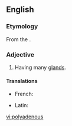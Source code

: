 ==English==

===Etymology===
From the {{etyl|NL.|en}} {{m|la|polyadenus}}.

===Adjective===
{{en-adj}}

# {{lb|en|botany|and|zoology|rare}} Having many [[gland]]s.

====Translations====
{{trans-top|having many glands}}
* French: {{t+|fr|polyadène}}
{{trans-mid}}
* Latin: {{t|la|polyadenus}} {{qualifier|New Latin}}
{{trans-bottom}}

[[vi:polyadenous]]